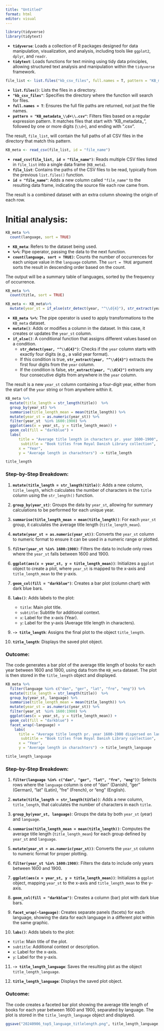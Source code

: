 ```yaml
---
title: "Untitled"
format: html
editor: visual
---
```



```r
library(tidyverse)
library(tidytext)
```


- **`tidyverse`**: Loads a collection of R packages designed for data manipulation, visualization, and analysis, including tools like `ggplot2`, `dplyr`, and `readr`.
- **`tidytext`**: Loads functions for text mining using tidy data principles, allowing structured text analysis and manipulation within the `tidyverse` framework.


```r
file_list <- list.files("kb_csv_files", full.names = T, pattern = "KB_metadata_\\d+\\.csv")
```
- **`list.files()`**: Lists the files in a directory.
- **`"kb_csv_files"`**: Specifies the directory where the function will search for files.
- **`full.names = T`**: Ensures the full file paths are returned, not just the file names.
- **`pattern = "KB_metadata_\\d+\\.csv"`**: Filters files based on a regular expression pattern. It matches files that start with "KB_metadata_", followed by one or more digits (`\\d+`), and ending with ".csv".

The result, `file_list`, will contain the full paths of all CSV files in the directory that match this pattern.


```r
KB_meta <- read_csv(file_list, id = "file_name")
```

- **`read_csv(file_list, id = "file_name")`**: Reads multiple CSV files listed in `file_list` into a single data frame (`KB_meta`).
- **`file_list`**: Contains the paths of the CSV files to be read, typically from the previous `list.files()` function.
- **`id = "file_name"`**: Adds a new column called `"file_name"` to the resulting data frame, indicating the source file each row came from. 

The result is a combined dataset with an extra column showing the origin of each row.

# Initial analysis: 

```r
KB_meta %>% 
  count(language, sort = TRUE)
```

- **`KB_meta`**: Refers to the dataset being used.
- **`%>%`**: Pipe operator, passing the data to the next function.
- **`count(language, sort = TRUE)`**: Counts the number of occurrences for each unique value in the `language` column. The `sort = TRUE` argument sorts the result in descending order based on the count.

The output will be a summary table of languages, sorted by the frequency of occurrence.


```r
KB_meta %>% 
  count(title, sort = TRUE)
```


```r
KB_meta <- KB_meta%>%
  mutate(year_st = if_else(str_detect(year, "^\\d{4}"), str_extract(year, "^\\d{4}"), str_extract(year, "\\d{4}"))) 
```

- **`KB_meta %>%`**: The pipe operator is used to apply transformations to the `KB_meta` dataset.
- **`mutate()`**: Adds or modifies a column in the dataset. In this case, it creates or updates the `year_st` column.
- **`if_else()`**: A conditional function that assigns different values based on a condition. 
    - **`str_detect(year, "^\\d{4}")`**: Checks if the `year` column starts with exactly four digits (e.g., a valid year format).
    - If this condition is true, **`str_extract(year, "^\\d{4}")`** extracts the first four digits from the `year` column.
    - If the condition is false, **`str_extract(year, "\\d{4}")`** extracts any four consecutive digits from anywhere in the `year` column.

The result is a new `year_st` column containing a four-digit year, either from the start of the `year` string or from anywhere within it.



```r
KB_meta %>% 
  mutate(title_length = str_length(title))  %>% 
  group_by(year_st) %>% 
  summarise(title_length_mean = mean(title_length)) %>% 
  mutate(year_st = as.numeric(year_st)) %>% 
  filter(year_st  %in% 1600:1900) %>% 
  ggplot(aes(x = year_st, y = title_length_mean)) + 
  geom_col(fill = "darkblue") +
  labs(
      title = "Average title length in characters pr. year 1600-1900",
       subtitle = "Book titles from Royal Danish Library collection",
      x = "Year",
      y = "Average length in charachters") -> title_length

title_length
```

### Step-by-Step Breakdown:

1. **`mutate(title_length = str_length(title))`**: Adds a new column, `title_length`, which calculates the number of characters in the `title` column using the `str_length()` function.

2. **`group_by(year_st)`**: Groups the data by `year_st`, allowing for summary calculations to be performed for each unique year.

3. **`summarise(title_length_mean = mean(title_length))`**: For each `year_st` group, it calculates the average title length (`title_length_mean`).

4. **`mutate(year_st = as.numeric(year_st))`**: Converts the `year_st` column to numeric format to ensure it can be used in a numeric range or plotted.

5. **`filter(year_st %in% 1600:1900)`**: Filters the data to include only rows where the `year_st` falls between 1600 and 1900.

6. **`ggplot(aes(x = year_st, y = title_length_mean))`**: Initializes a `ggplot` object to create a plot, where `year_st` is mapped to the x-axis and `title_length_mean` to the y-axis.

7. **`geom_col(fill = "darkblue")`**: Creates a bar plot (column chart) with dark blue bars.

8. **`labs()`**: Adds labels to the plot:
   - `title`: Main plot title.
   - `subtitle`: Subtitle for additional context.
   - `x`: Label for the x-axis (Year).
   - `y`: Label for the y-axis (Average title length in characters).

9. **`-> title_length`**: Assigns the final plot to the object `title_length`.

10. **`title_length`**: Displays the saved plot object.

### Outcome:
The code generates a bar plot of the average title length of books for each year between 1600 and 1900, using data from the `KB_meta` dataset. The plot is then stored in the `title_length` object and displayed.




```r
KB_meta %>% 
  filter(language %in% c("dan", "ger", "lat", "fre", "eng")) %>% 
  mutate(title_length = str_length(title))  %>% 
  group_by(year_st, language) %>% 
  summarise(title_length_mean = mean(title_length)) %>% 
  mutate(year_st = as.numeric(year_st)) %>% 
  filter(year_st  %in% 1600:1900) %>% 
  ggplot(aes(x = year_st, y = title_length_mean)) + 
  geom_col(fill = "darkblue") +
  facet_wrap(~language) +
    labs(
      title = "Average title length pr. year 1600-1900 dispersed on language",
       subtitle = "Book titles from Royal Danish Library collection",
      x = "Year",
      y = "Average length in charachters") -> title_length_language
```

```r
title_length_language
```

### Step-by-Step Breakdown:

1. **`filter(language %in% c("dan", "ger", "lat", "fre", "eng"))`**: Selects rows where the `language` column is one of "dan" (Danish), "ger" (German), "lat" (Latin), "fre" (French), or "eng" (English).

2. **`mutate(title_length = str_length(title))`**: Adds a new column, `title_length`, that calculates the number of characters in each `title`.

3. **`group_by(year_st, language)`**: Groups the data by both `year_st` (year) and `language`.

4. **`summarise(title_length_mean = mean(title_length))`**: Computes the average title length (`title_length_mean`) for each group defined by `year_st` and `language`.

5. **`mutate(year_st = as.numeric(year_st))`**: Converts the `year_st` column to numeric format for proper plotting.

6. **`filter(year_st %in% 1600:1900)`**: Filters the data to include only years between 1600 and 1900.

7. **`ggplot(aes(x = year_st, y = title_length_mean))`**: Initializes a `ggplot` object, mapping `year_st` to the x-axis and `title_length_mean` to the y-axis.

8. **`geom_col(fill = "darkblue")`**: Creates a column (bar) plot with dark blue bars.

9. **`facet_wrap(~language)`**: Creates separate panels (facets) for each language, showing the data for each language in a different plot within the same graphic.

10. **`labs()`**: Adds labels to the plot:
   - `title`: Main title of the plot.
   - `subtitle`: Additional context or description.
   - `x`: Label for the x-axis.
   - `y`: Label for the y-axis.

11. **`-> title_length_language`**: Saves the resulting plot as the object `title_length_language`.

12. **`title_length_language`**: Displays the saved plot object.

### Outcome:
The code creates a faceted bar plot showing the average title length of books for each year between 1600 and 1900, separated by language. The plot is stored in the `title_length_language` object and displayed.


```r
ggsave("20240906_top5_language_titlelength.png", title_length_language, width = 14, height = 8)

````

